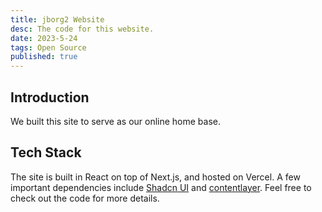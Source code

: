 ```yaml
---
title: jborg2 Website
desc: The code for this website.
date: 2023-5-24
tags: Open Source
published: true
---
```


<RepoCard url="https://api.github.com/repos/jborg2/jborg-website"/>

## Introduction

We built this site to serve as our online home base.

## Tech Stack

The site is built in React on top of Next.js, and hosted on Vercel. A few important dependencies include [Shadcn UI](https://ui.shadcn.com) and [contentlayer](https://www.contentlayer.dev/). Feel free to check out the code for more details.